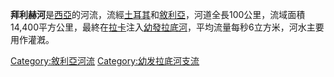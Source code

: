 '''拜利赫河'''是[[西亞|西亞]]的河流，流經[[土耳其|土耳其]]和[[敘利亞|敘利亞]]，河道全長100公里，流域面積14,400平方公里，最終在[[拉卡|拉卡]]注入[[幼發拉底河|幼發拉底河]]，平均流量每秒6立方米，河水主要用作灌漑。

{{Syria-geo-stub}}
[[Category:敘利亞河流|Category:敘利亞河流]]
[[Category:幼发拉底河支流|Category:幼发拉底河支流]]
